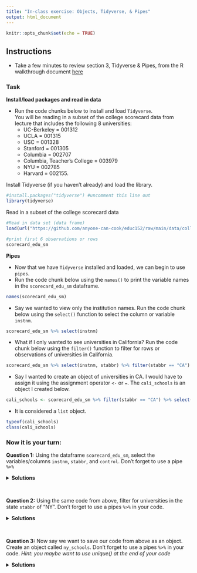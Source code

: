 ```yaml
---
title: "In-class exercise: Objects, Tidyverse, & Pipes"
output: html_document
---
```


```r
knitr::opts_chunk$set(echo = TRUE)
```

## Instructions  
- Take a few minutes to review section 3, Tidyverse & Pipes, from the R walkthrough document [here](https://anyone-can-cook.github.io/educ152/assets/resources/educ152_walkthrough.html#3_Tidyverse_and_Pipes)  

### Task  

__Install/load packages and read in data__  

- Run the code chunks below to install and load `Tidyverse`.  
You will be reading in a subset of the college scorecard data from lecture that includes the following 8 universities:  
    - UC-Berkeley = 001312
    - UCLA = 001315
    - USC = 001328
    - Stanford = 001305
    - Columbia = 002707
    - Columbia, Teacher's College = 003979
    - NYU = 002785
    - Harvard = 002155.
    
Install Tidyverse (if you haven't already) and load the library.
```r
#install.packages("tidyverse") #uncomment this line out
library(tidyverse)
```

Read in a subset of the college scorecard data
```r
#Read in data set (data frame)
load(url("https://github.com/anyone-can-cook/educ152/raw/main/data/college_scorecard/output_data/scorecard_edu_small.RData"))

#print first 6 observations or rows
scorecard_edu_sm
```

__Pipes__  

- Now that we have `Tidyverse` installed and loaded, we can begin to use `pipes`. 
- Run the code chunk below using the `names()` to print the variable names in the `scorecard_edu_sm` dataframe.  
```r
names(scorecard_edu_sm)
```

- Say we wanted to view only the institution names. Run the code chunk below using the `select()` function to select the column or variable `instnm`.
```r
scorecard_edu_sm %>% select(instnm)
```

- What if I only wanted to see universities in California? Run the code chunk below using the `filter()` function to filter for rows or observations of universities in California.
```r
scorecard_edu_sm %>% select(instnm, stabbr) %>% filter(stabbr == "CA")
```

- Say I wanted to create an object of universities in CA. I would have to assign it using the assignment operator `<-` or `=`. The `cali_schools` is an object I created below.  
```r
cali_schools <- scorecard_edu_sm %>% filter(stabbr == "CA") %>% select(instnm, stabbr) %>% unique() #using the unique() function to only grab unique rows/observations
```

- It is considered a `list` object.
```r
typeof(cali_schools)
class(cali_schools)
```

### Now it is your turn:

__Question 1:__ Using the dataframe `scorecard_edu_sm`, select the variables/columns `instnm`, `stabbr`, and `control`. Don't forget to use a pipe `%>%`

<details><summary><b>Solutions</b></summary>
```r
scorecard_edu_sm %>% select(instnm, stabbr, control)
```
</details> 

<br>

__Question 2:__ Using the same code from above, filter for universities in the state `stabbr` of "NY". Don't forget to use a pipes `%>%` in your code.

<details><summary><b>Solutions</b></summary>
```r
scorecard_edu_sm %>% select(instnm, stabbr, control) %>% filter(stabbr == "NY")
```
</details> 

<br>

__Question 3:__ Now say we want to save our code from above as an object. Create an object called `ny_schools`. Don't forget to use a pipes `%>%` in your code. _Hint: you maybe want to use unique() at the end of your code_

<details><summary><b>Solutions</b></summary>
```r
ny_schools <- scorecard_edu_sm %>% select(instnm, stabbr, control) %>% filter(stabbr == "NY") %>% unique()
```
</details> 

<br>
